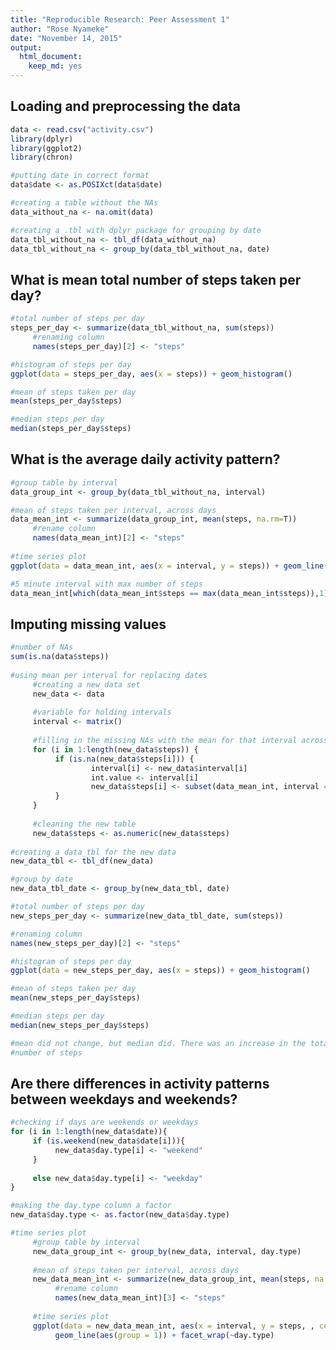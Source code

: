 ```yaml
---
title: "Reproducible Research: Peer Assessment 1"
author: "Rose Nyameke"
date: "November 14, 2015"
output: 
  html_document: 
    keep_md: yes
---
```



## Loading and preprocessing the data
```r
data <- read.csv("activity.csv")
library(dplyr)
library(ggplot2)
library(chron)

#putting date in correct format
data$date <- as.POSIXct(data$date)

#creating a table without the NAs
data_without_na <- na.omit(data)

#creating a .tbl with dplyr package for grouping by date
data_tbl_without_na <- tbl_df(data_without_na)
data_tbl_without_na <- group_by(data_tbl_without_na, date)

````

## What is mean total number of steps taken per day?
```r
#total number of steps per day
steps_per_day <- summarize(data_tbl_without_na, sum(steps))
     #renaming column
     names(steps_per_day)[2] <- "steps"

#histogram of steps per day
ggplot(data = steps_per_day, aes(x = steps)) + geom_histogram()

#mean of steps taken per day
mean(steps_per_day$steps)

#median steps per day
median(steps_per_day$steps)
````

## What is the average daily activity pattern?
````r
#group table by interval
data_group_int <- group_by(data_tbl_without_na, interval)

#mean of steps taken per interval, across days
data_mean_int <- summarize(data_group_int, mean(steps, na.rm=T))
     #rename column
     names(data_mean_int)[2] <- "steps"
     
#time series plot
ggplot(data = data_mean_int, aes(x = interval, y = steps)) + geom_line(aes(group = 1))

#5 minute interval with max number of steps
data_mean_int[which(data_mean_int$steps == max(data_mean_int$steps)),1]

````

## Imputing missing values
````r
#number of NAs
sum(is.na(data$steps))
     
#using mean per interval for replacing dates
     #creating a new data set
     new_data <- data
     
     #variable for holding intervals
     interval <- matrix()
     
     #filling in the missing NAs with the mean for that interval across all days
     for (i in 1:length(new_data$steps)) {
          if (is.na(new_data$steps[i])) {
                  interval[i] <- new_data$interval[i]
                  int.value <- interval[i]
                  new_data$steps[i] <- subset(data_mean_int, interval == int.value)[1,2]
          }
     }
     
     #cleaning the new table
     new_data$steps <- as.numeric(new_data$steps)
     
#creating a data_tbl for the new data
new_data_tbl <- tbl_df(new_data)

#group by date
new_data_tbl_date <- group_by(new_data_tbl, date)

#total number of steps per day
new_steps_per_day <- summarize(new_data_tbl_date, sum(steps))

#renaming column
names(new_steps_per_day)[2] <- "steps"

#histogram of steps per day
ggplot(data = new_steps_per_day, aes(x = steps)) + geom_histogram()

#mean of steps taken per day
mean(new_steps_per_day$steps)

#median steps per day
median(new_steps_per_day$steps)

#mean did not change, but median did. There was an increase in the total daily
#number of steps

````


## Are there differences in activity patterns between weekdays and weekends?
````r
#checking if days are weekends or weekdays
for (i in 1:length(new_data$date)){
     if (is.weekend(new_data$date[i])){
          new_data$day.type[i] <- "weekend"
     }
     
     else new_data$day.type[i] <- "weekday"
}

#making the day.type column a factor
new_data$day.type <- as.factor(new_data$day.type)

#time series plot
     #group table by interval
     new_data_group_int <- group_by(new_data, interval, day.type)
     
     #mean of steps taken per interval, across days
     new_data_mean_int <- summarize(new_data_group_int, mean(steps, na.rm=T))
          #rename column
          names(new_data_mean_int)[3] <- "steps"
          
     #time series plot
     ggplot(data = new_data_mean_int, aes(x = interval, y = steps, , color = day.type)) +
          geom_line(aes(group = 1)) + facet_wrap(~day.type)

````
